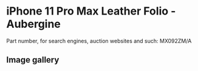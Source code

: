 
# iPhone 11 Pro Max Leather Folio - Aubergine

Part number, for search engines, auction websites and such: MX092ZM/A

## Image gallery

<div style={{ width: "768px" }}>
  <GalleryComponent
    images={[
      {
        original: "/everysource/MX092.png",
        thumbnail: "/everypreview/MX092.png",
      },
      {
        original: "/everysource/MX092_AV1.png",
        thumbnail: "/everypreview/MX092_AV1.png",
      },
      {
        original: "/everysource/MX092_AV2.png",
        thumbnail: "/everypreview/MX092_AV2.png",
      },
      {
        original: "/everysource/MX092_AV3.png",
        thumbnail: "/everypreview/MX092_AV3.png",
      },
      {
        original: "/everysource/MX092_AV4.png",
        thumbnail: "/everypreview/MX092_AV4.png",
      },
      {
        original: "/everysource/MX092_AV5.png",
        thumbnail: "/everypreview/MX092_AV5.png",
      }
    ]}
  />
</div>